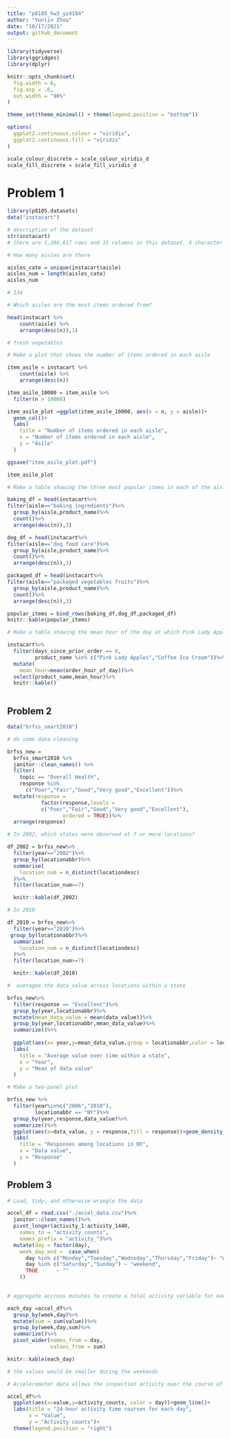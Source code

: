 ```yaml
---
title: "p8105_hw3_yz4184"
author: "Yunlin Zhou"
date: "10/17/2021"
output: github_document
---
```

```r
library(tidyverse)
library(ggridges)
library(dplyr)

knitr::opts_chunk$set(
  fig.width = 6,
  fig.asp = .6,
  out.width = "90%"
)

theme_set(theme_minimal() + theme(legend.position = "bottom"))

options(
  ggplot2.continuous.colour = "viridis",
  ggplot2.continuous.fill = "viridis"
)

scale_colour_discrete = scale_colour_viridis_d
scale_fill_discrete = scale_fill_viridis_d
```


# Problem 1

```r
library(p8105.datasets)
data("instacart")
```

```r
# description of the dataset
str(instacart)
# there are 1,384,617 rows and 15 columns in this dataset. 4 character columns and 11 integer columns. there are key variables like aisle which is the name of aisles, and product_name which are the names of products bought from the asile.
```

```r
# How many aisles are there

aisles_cate = unique(instacart$aisle)
aisles_num = length(aisles_cate)
aisles_num

# 134

# Which aisles are the most items ordered from?

head(instacart %>% 
	count(aisle) %>% 
	arrange(desc(n)),1)

# fresh vegetables
```

```r
# Make a plot that shows the number of items ordered in each aisle

item_asile = instacart %>% 
	count(aisle) %>% 
	arrange(desc(n))

item_asile_10000 = item_asile %>%
  filter(n > 10000)

item_asile_plot =ggplot(item_asile_10000, aes(x = n, y = aisle))+
  geom_col()+
  labs(
    title = "Number of items ordered in each aisle",
    x = "Number of items ordered in each aisle",
    y = "Asile"
  )

ggsave("item_asile_plot.pdf")

item_asile_plot
```

```r
# Make a table showing the three most popular items in each of the aisles

baking_df = head(instacart%>%
filter(aisle=="baking ingredients")%>%
  group_by(aisle,product_name)%>%
  count()%>%
  arrange(desc(n)),3)

dog_df = head(instacart%>%
filter(aisle=="dog food care")%>%
  group_by(aisle,product_name)%>%
  count()%>%
  arrange(desc(n)),3)

packaged_df = head(instacart%>%
filter(aisle=="packaged vegetables fruits")%>%
  group_by(aisle,product_name)%>%
  count()%>%
  arrange(desc(n)),3)

popular_items = bind_rows(baking_df,dog_df,packaged_df)
knitr::kable(popular_items)
```

```r
# Make a table showing the mean hour of the day at which Pink Lady Apples and Coffee Ice Cream are ordered on each day of the week

instacart%>%
  filter(days_since_prior_order == 0,
         product_name %in% c("Pink Lady Apples","Coffee Ice Cream"))%>%
  mutate(
    mean_hour=mean(order_hour_of_day))%>%
  select(product_name,mean_hour)%>%
  knitr::kable()
  
```


## Problem 2

```r
data("brfss_smart2010")
```

```r
# do some data cleaning

brfss_new = 
  brfss_smart2010 %>%
  janitor::clean_names() %>% 
  filter(
    topic == "Overall Health",
    response %in% 
      c("Poor","Fair","Good","Very good","Excellent"))%>%
  mutate(response = 
           factor(response,levels =
           c("Poor","Fair","Good","Very good","Excellent"),
                  ordered = TRUE))%>%
  arrange(response)

```

```r
# In 2002, which states were observed at 7 or more locations?

df_2002 = brfss_new%>%
  filter(year=="2002")%>%
  group_by(locationabbr)%>%
  summarise(
    location_num = n_distinct(locationdesc)
  )%>%
  filter(location_num>=7)

  knitr::kable(df_2002)

# In 2010

df_2010 = brfss_new%>%
  filter(year=="2010")%>%
 group_by(locationabbr)%>%
  summarise(
    location_num = n_distinct(locationdesc)
  )%>%
  filter(location_num>=7)

  knitr::kable(df_2010)
```


```r
#  averages the data_value across locations within a state

brfss_new%>%
  filter(response == "Excellent")%>%
  group_by(year,locationabbr)%>%
  mutate(mean_data_value = mean(data_value))%>%
  group_by(year,locationabbr,mean_data_value)%>%
  summarize()%>%
  
  ggplot(aes(x= year,y=mean_data_value,group = locationabbr,color = locationabbr))+geom_line() + 
  labs(
    title = "Average value over time within a state",
    x = "Year",
    y = "Mean of data value"
  )
```

```r
# Make a two-panel plot

brfss_new %>%
  filter(year%in%c("2006","2010"),
         locationabbr == "NY")%>%
  group_by(year,response,data_value)%>%
  summarize()%>%
  ggplot(aes(x=data_value, y = response,fill = response))+geom_density_ridges(scale =0.85)+ facet_grid(. ~ year) + 
  labs(
    title = "Responses among locations in NY",
    x = "Data value",
    y = "Response"
  )


```


## Problem 3
```r
# Load, tidy, and otherwise wrangle the data

accel_df = read.csv("./accel_data.csv")%>%
  janitor::clean_names()%>%
  pivot_longer(activity_1:activity_1440,
    names_to = "activity_counts",
    names_prefix = "activity_")%>%
  mutate(day = factor(day),
    week_day_end =  case_when(
      day %in% c("Monday","Tuesday","Wednsday","Thursday","Friday")~ "weekday",
      day %in% c("Saturday","Sunday") ~ "weekend",
      TRUE      ~ ""
    ))
  

```

```r
# aggregate accross minutes to create a total activity variable for each day

each_day =accel_df%>%
  group_by(week,day)%>%
  mutate(sum = sum(value))%>%
  group_by(week,day,sum)%>%
  summarize()%>%
  pivot_wider(names_from = day,
              values_from = sum)

knitr::kable(each_day)

# the values would be smaller during the weekends
```

```r
# Accelerometer data allows the inspection activity over the course of the day.

accel_df%>%
  ggplot(aes(x=value,y=activity_counts, color = day))+geom_line()+
  labs(title = "24-hour activity time courses for each day",
       x = "Value",
       y = "Activity counts")+
  theme(legend.position = "right")
```

